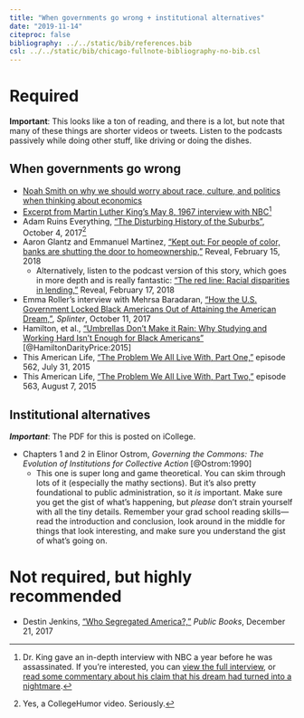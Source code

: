 ```yaml
---
title: "When governments go wrong + institutional alternatives"
date: "2019-11-14"
citeproc: false
bibliography: ../../static/bib/references.bib
csl: ../../static/bib/chicago-fullnote-bibliography-no-bib.csl
---
```


# Required

**Important**: This looks like a ton of reading, and there is a lot, but note that many of these things are shorter videos or tweets. Listen to the podcasts passively while doing other stuff, like driving or doing the dishes.


## When governments go wrong

- <i class="fab fa-twitter-square"></i> [Noah Smith on why we should worry about race, culture, and politics when thinking about economics](https://twitter.com/noahpinion/status/946446862898282496)
- <i class="fab fa-twitter-square"></i> [Excerpt from Martin Luther King's May 8, 1967 interview with NBC](https://twitter.com/Justinfication/status/981622238234456064)^[Dr. King gave an in-depth interview with NBC a year before he was assassinated. If you're interested, you can [view the full interview](https://www.nbcnews.com/video/martin-luther-king-jr-speaks-with-nbc-news-11-months-before-assassination-1202163779741), or [read some commentary about his claim that his dream had turned into a nightmare](https://www.theroot.com/dr-martin-luther-king-jr-my-dream-has-turned-into-a-1791257458).]
- <i class="fab fa-youtube"></i> Adam Ruins Everything, ["The Disturbing History of the Suburbs"](https://www.youtube.com/watch?v=ETR9qrVS17g), October 4, 2017^[Yes, a CollegeHumor video. Seriously.]
- <i class="fas fa-external-link-square-alt"></i> Aaron Glantz and Emmanuel Martinez, ["Kept out: For people of color, banks are shutting the door to homeownership,"](https://www.revealnews.org/article/for-people-of-color-banks-are-shutting-the-door-to-homeownership/) Reveal, February 15, 2018
    - Alternatively, listen to the podcast version of this story, which goes in more depth and is really fantastic: <i class="fas fa-podcast"></i> ["The red line: Racial disparities in lending,"](https://www.revealnews.org/episodes/the-red-line-racial-disparities-in-lending/) Reveal, February 17, 2018
- <i class="fas fa-external-link-square-alt"></i> Emma Roller's interview with Mehrsa Baradaran, ["How the U.S. Government Locked Black Americans Out of Attaining the American Dream,"](https://splinternews.com/how-the-u-s-government-locked-black-americans-out-of-a-1819221197), *Splinter*, October 11, 2017
- <i class="far fa-file-pdf"></i> Hamilton, et al., ["Umbrellas Don't Make it Rain: Why Studying and Working Hard Isn't Enough for Black Americans"](http://econ.hunter.cuny.edu/wp-content/uploads/2016/03/seminar2016-darity2.pdf) [@HamiltonDarityPrice:2015]
- <i class="fas fa-podcast"></i> This American Life, ["The Problem We All Live With, Part One,"](https://www.thisamericanlife.org/562/the-problem-we-all-live-with-part-one) episode 562, July 31, 2015
- <i class="fas fa-podcast"></i> This American Life, ["The Problem We All Live With, Part Two,"](https://www.thisamericanlife.org/563/the-problem-we-all-live-with-part-two) episode 563, August 7, 2015


## Institutional alternatives

***Important***: The PDF for this is posted on iCollege.

- <i class="far fa-file-pdf"></i> Chapters 1 and 2 in Elinor Ostrom, *Governing the Commons: The Evolution of Institutions for Collective Action* [@Ostrom:1990]
    - This one is super long and game theoretical. You can skim through lots of it (especially the mathy sections). But it's also pretty foundational to public administration, so it *is* important. Make sure you get the gist of what's happening, but *please* don't strain yourself with all the tiny details. Remember your grad school reading skills—read the introduction and conclusion, look around in the middle for things that look interesting, and make sure you understand the gist of what's going on.


# Not required, but highly recommended

- <i class="fas fa-external-link-square-alt"></i> Destin Jenkins, ["Who Segregated America?,"](http://www.publicbooks.org/who-segregated-america/) *Public Books*, December 21, 2017
